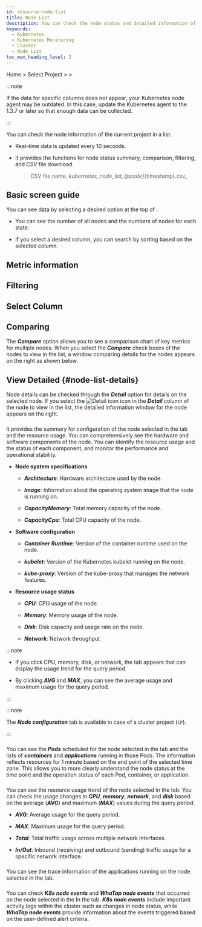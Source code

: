 ```yaml
---
id: resource-node-list
title: Node List
description: You can check the node status and detailed information of the current project.
keywords:
  - Kubernetes
  - Kubernetes Monitoring
  - Cluster
  - Node List
toc_max_heading_level: 2
---
```


Home > Select Project > <Cmdname sid="cluster" className="uitext" /> > <Cmdname sid="node_list" className="uitext" />

:::note

If the data for specific columns does not appear, your Kubernetes node agent may be outdated. In this case, update the Kubernetes agent to the 1.3.7 or later so that enough data can be collected. 

:::

You can check the node information of the current project in a list.

- Real-time data is updated every 10 seconds.

- It provides the functions for node status summary, comparison, filtering, and _CSV_ file download.
  > CSV file name, _kubernetes\_node\_list\_\{pcode}_\{timestamp}.csv_

## Basic screen guide

<ImgLang img='k8s-resource-node-list-m.png' desc='Node list basic screen' />

You can see data by selecting a desired option at the top of <Cmdname sid="node_list" className="uitext" />.

- You can see the number of all nodes and the numbers of nodes for each state.

- If you select a desired column, you can search by sorting <Cmdname sid="node_list" className="uitext" /> based on the selected column. 

## Metric information


<K8slistmetric />

## Filtering


<K8slistfilter />

## Select Column


<K8slistcl />

## Comparing

The **_Compare_** option allows you to see a comparison chart of key metrics for multiple nodes. When you select the **_Compare_** check boxes of the nodes to view in the list, a window comparing details for the nodes appears on the right as shown below. 

<ImgLang img='k8s-resource-node-list-compare.png' desc='Compare' />

## View Detailed {#node-list-details}

Node details can be checked through the **_Detail_** option for details on the selected node. If you select the ![Detail icon](/img/ico-detail-view.svg) icon in the **_Detail_** column of the node to view in the list, the detailed information window for the node appears on the right. 

### <Cmdname sid="TTL08441" className="uitext" type="node" />

It provides the summary for configuration of the node selected in the <Cmdname sid="TTL08441" className="uitext" type="node" /> tab and the resource usage. You can comprehensively see the hardware and software components of the node. You can identify the resource usage and the status of each component, and monitor the performance and operational stability.

<ImgLang img='k8s-node-timeline-config.png' />

- **Node system specifications**

  - **_Architecture_**: Hardware architecture used by the node.

  - **_Image_**: Information about the operating system image that the node is running on.

  - **_CapacityMemory_**: Total memory capacity of the node.

  - **_CapacityCpu_**: Total CPU capacity of the node.

- **Software configuration** 

  - **_Container Runtime_**: Version of the container runtime used on the node. 

  - **_kubelet_**: Version of the Kubernetes kubelet running on the node. 

  - **_kube-proxy_**: Version of the kube-proxy that manages the network features. 

- **Resource usage status** 

  - **_CPU_**: CPU usage of the node.

  - **_Memory_**: Memory usage of the node.

  - **_Disk_**: Disk capacity and usage rate on the node.

  - **_Network_**: Network throughput 

:::note 

- If you click CPU, memory, disk, or network, the <Cmdname sid="metrics" className="uitext" /> tab appears that can display the usage trend for the query period. 

- By clicking **_AVG_** and **_MAX_**, you can see the average usage and maximum usage for the query period.

:::

:::note 

The **_Node configuration_** tab is available in case of a cluster project (<code class='my'>CP</code>). 

:::

### <Cmdname sid="resource" className="uitext" />

You can see the ***Pods*** scheduled for the node selected in the <Cmdname sid="resource" className="uitext" /> tab and the lists of ***containers*** and ***applications*** running in those Pods. The information reflects resources for 1 minute based on the end point of the selected time zone. This allows you to more clearly understand the node status at the time point and the operation status of each Pod, container, or application.

<ImgLang img='k8s-node-timeline-resource.png' />

### <Cmdname sid="metrics" className="uitext" />

You can see the resource usage trend of the node selected in the <Cmdname sid="metrics" className="uitext" /> tab. You can check the usage changes in ***CPU***, ***memory***, ***network***, and ***disk*** based on the average (***AVG***) and maximum (***MAX***) values during the query period.

<ImgLang img='k8s-node-timeline-metrics.png' />

- **_AVG_**: Average usage for the query period.

- **_MAX_**: Maximum usage for the query period.

- **_Total_**: Total traffic usage across multiple network interfaces.

- **_In/Out_**: Inbound (receiving) and outbound (sending) traffic usage for a specific network interface.

### <Cmdname sid="trace" className="uitext" />

You can see the trace information of the applications running on the node selected in the <Cmdname sid="trace" className="uitext" /> tab.

<ImgLang img='k8s-resource-node-list-trace.png' />

### <Cmdname sid="event" className="uitext" />

You can check ***K8s node events*** and ***WhaTap node events*** that occurred on the node selected in the In the <Cmdname sid="event" className="uitext" /> tab. ***K8s node events*** include important activity logs within the cluster such as changes in node status, while ***WhaTap node events*** provide information about the events triggered based on the user-defined alert criteria.

<ImgLang img='k8s-node-timeline-event.png' />
